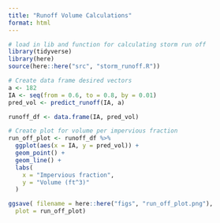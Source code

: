 ```yaml
---
title: "Runoff Volume Calculations"
format: html
---
```


```r
# load in lib and function for calculating storm run off
library(tidyverse)
library(here)
source(here::here("src", "storm_runoff.R"))
```

```r
# Create data frame desired vectors
a <- 182
IA <- seq(from = 0.6, to = 0.8, by = 0.01)
pred_vol <- predict_runoff(IA, a)

runoff_df <- data.frame(IA, pred_vol)
```

```r
# Create plot for volume per impervious fraction 
run_off_plot <- runoff_df %>% 
  ggplot(aes(x = IA, y = pred_vol)) + 
  geom_point() + 
  geom_line() + 
  labs(
    x = "Impervious fraction",
    y = "Volume (ft^3)"
  )

ggsave( filename = here::here("figs", "run_off_plot.png"),
  plot = run_off_plot)
```



